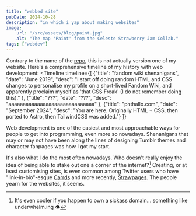 ```yaml
---
title: "webbed site"
pubDate: 2024-10-28
description: "in which i yap about making websites"
image:
    url: "/src/assets/blog/paint.jpg"
    alt: "The map 'Paint' from the Celeste Strawberry Jam Collab."
tags: ["webdev"]
---
```



<BlogLayout 
    title={frontmatter.title}
    description={frontmatter.description} 
    image={frontmatter.image.url} 
    alt={frontmatter.image.alt} 
    date={(frontmatter.pubDate).toString().slice(0,10)} 
    tags={frontmatter.tags}>

Contrary to the name of the [repo](https://github.com/phthallo/site-v1), this is not actually version one of my website. Here's a comprehensive timeline of my history with web development:
<Timeline timeline={[
    {"title": "fandom wiki shenanigans", "date": "June 2019", "desc": "I start off doing random HTML and CSS changes to personalise my profile on a short-lived Fandom Wiki, and apparently proclaim myself as 'that CSS Freak' (I do not remember doing this)." },
    {"title": "???", "date": "???", "desc": "aaaaaaaaaaaaaaaaaaaaaaaaaaaaaa" },
    {"title": "phthallo.com", "date": "September 2024", "desc": "You are here. Originally HTML + CSS, then ported to Astro, then TailwindCSS was added."}
    ]}
></Timeline>
<span>
Web development is one of the easiest and most approachable ways for people to get into programming, even more so nowadays. Shenanigans that may or may not have been along the lines of designing Tumblr themes and character fanpages was how I got my start.

It's also what I do the most often nowadays. Who doesn't really enjoy the idea of being able to stake out one a corner of the internet?[^1] Creating, or at least customising sites, is even common among Twitter users who have "link-in-bio"-esque [Carrds](https://carrd.co) and more recently, [Strawpages](https://straw.page). 
The people yearn for the websites, it seems. 


[^1]: It's even cooler if you happen to own a sickass domain... something like underwhelm.ing 👁️ 
</span>
</BlogLayout>